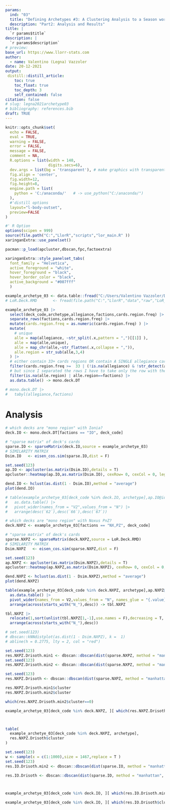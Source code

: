 ```yaml
---
params:
  ind: "03"
  title: "Defining Archetypes #3: A Clustering Analysis to a Season worth of Data"
  description: "Part2: Analysis and Results"
title: | 
  `r params$title`
description: |
  `r params$description`
# preview: 
base_url: https://www.llorr-stats.com
author:
  - name: Valentino (Legna) Vazzoler
date: 20-12-2021
output:
 distill::distill_article:
    toc: true
    toc_float: true
    toc_depth: 3
    self_contained: false
citation: false
# slug: legna2021archetype03
# bibliography: references.bib
draft: TRUE
---
```


```r
knitr::opts_chunk$set(
  echo = FALSE,
  eval = TRUE,
  warning = FALSE,
  error = FALSE,
  message = FALSE,
  comment = NA,
  R.options = list(width = 140,
                   digits.secs=6),
  dev.args = list(bg = 'transparent'), # make graphics with transparent background
  fig.align = 'center',
  fig.width=12,
  fig.height=8,
  engine.path = list(
    python = 'C:/anaconda/'   # -> use_python("C:/anaconda/")
  ),
  #'distill options
  layout="l-body-outset",
  preview=FALSE
)

#' R Option
options(scipen = 999)
source(file.path("C:","LlorR","scripts","lor_main.R" ))
xaringanExtra::use_panelset()

pacman::p_load(apcluster,dbscan,fpc,factoextra)
```

```r
xaringanExtra::style_panelset_tabs(
  font_family = "Helvetica",
  active_foreground = "white",
  hover_foreground = "black",
  hover_border_color = "black",
  active_background = "#007fff"
  )
```
```r
example_archetye_03 <- data.table::fread("C:/Users/Valentino Vazzoler/Documents/R/llorr-website/data/example_archetye_03.csv",na.strings = c("",NA))
# LoR.Deck.RMD       <- fread(file.path("C:","LlorR","data","raw","LoR_DECK.csv"),na.strings = c("",NA))
```

```r
example_archetye_03 |>
  select(deck_code,archetype,allegiance,factions,cards.region.freq) |>
  separate_rows(factions,cards.region.freq) |>
  mutate(cards.region.freq = as.numeric(cards.region.freq) ) |>
  mutate(
    # unique 
    alle = map(allegiance, ~str_split(.x,pattern = ",")[[1]] ),
    alle = map(alle,unique),
    alle = map_chr(alle,~str_flatten(.x,collapse = ",")),
    alle.region = str_sub(alle,3,4)
  ) |>
  # either contain 33+ cards regions OR contain A SINGLE allegiance card
  filter(cards.region.freq >=  33 | (!is.na(allegiance) & !str_detect(alle,","))  ) |>
  # but since I separated the rows I have to take only the row with the correct region, the one of the allegiance card since I then have to count the cards of the region of the Allegiance card
  filter(is.na(alle.region) | alle.region==factions) |>
  as.data.table() -> mono.deck.DT

# mono.deck.DT |>
#   tabyl(allegiance,factions)
```

# Analysis

```r
# which decks are "mono region" with Ionia?
deck.IO <- mono.deck.DT[factions == "IO", deck_code]

# "sparse matrix" of deck's cards
sparse.IO <- sparseMatrix(deck.IO,source = example_archetye_03)
# SIMILARITY MATRIX
Dsim.IO   <- eisen_cos.sim(sparse.IO,dist = F)

set.seed(123)
ap.IO <- apcluster(as.matrix(Dsim.IO),details = T)
apcluster::heatmap(ap.IO,as.matrix(Dsim.IO), cexRow= 0, cexCol = 0, legend = "col" )
```


```r
dend.IO <- hclust(as.dist(1 - Dsim.IO),method = "average")
plot(dend.IO)
```

```r
# table(example_archetye_03[deck_code %in% deck.IO, archetype],ap.IO@idx) |>
#   as.data.table() |>
#   pivot_wider(names_from = "V2",values_from = "N") |>
#   arrange(desc(`62`),desc(`66`),desc(`67`))
```

```r
# which decks are "mono region" with Noxus PnZ?
deck.NXPZ <- example_archetye_03[factions == "NX,PZ", deck_code]

# "sparse matrix" of deck's cards
sparse.NXPZ <- sparseMatrix(deck.NXPZ,source = LoR.Deck.RMD)
# SIMILARITY MATRIX
Dsim.NXPZ   <- eisen_cos.sim(sparse.NXPZ,dist = F)

set.seed(123)
ap.NXPZ <- apcluster(as.matrix(Dsim.NXPZ),details = T)
apcluster::heatmap(ap.NXPZ,as.matrix(Dsim.NXPZ), cexRow= 0, cexCol = 0, legend = "col" )
```


```r
dend.NXPZ <- hclust(as.dist(1 - Dsim.NXPZ),method = "average")
plot(dend.NXPZ)
```


```r
table(example_archetye_03[deck_code %in% deck.NXPZ, archetype],ap.NXPZ@idx) |>
  as.data.table() |>
  pivot_wider(names_from = V2,values_from = "N", names_glue = "{.value}_{V2}") |>
  arrange(across(starts_with("N_"),desc)) -> tbl.NXPZ

tbl.NXPZ |>
  relocate(1,sort(unlist(tbl.NXPZ[1,-1],use.names = F),decreasing = T, index.return = T)$ix+1) |>
  arrange(across(starts_with("N_"),desc))
```

```r
# set.seed(123)
# dbscan::kNNdistplot(as.dist(1 - Dsim.NXPZ), k =  1)
# abline(h = 0.2775, lty = 2, col = "red")

set.seed(123)
res.NXPZ.Drisoth.min1 <- dbscan::dbscan(dist(sparse.NXPZ, method = "manhattan", diag = FALSE, upper = FALSE), 37, 1)
set.seed(123)
res.NXPZ.Drisoth.min2 <- dbscan::dbscan(dist(sparse.NXPZ, method = "manhattan", diag = FALSE, upper = FALSE), 37, 2)

set.seed(123)
res.NXPZ.Drisoth <- dbscan::dbscan(dist(sparse.NXPZ, method = "manhattan", diag = FALSE, upper = FALSE), 37, 20)

res.NXPZ.Drisoth.min1$cluster
res.NXPZ.Drisoth.min2$cluster

which(res.NXPZ.Drisoth.min2$cluster==0)

example_archetye_03[deck_code %in% deck.NXPZ, ][ which(res.NXPZ.Drisoth.min2$cluster==0) ]



table(
  example_archetye_03[deck_code %in% deck.NXPZ, archetype],
  res.NXPZ.Drisoth$cluster
)
```


```r
set.seed(123)
w <- sample(x = c(1:1000),size = 1467,replace = T )
set.seed(123)
res.IO.Drisoth.min2 <- dbscan::dbscan(dist(sparse.IO, method = "manhattan", diag = FALSE, upper = FALSE), 37, 5 , weights = w )

res.IO.Drisoth <- dbscan::dbscan(dist(sparse.IO, method = "manhattan", diag = FALSE, upper = FALSE), 37, 1 )



example_archetye_03[deck_code %in% deck.IO, ][ which(res.IO.Drisoth.min2$cluster==0) ]

example_archetye_03[deck_code %in% deck.IO, ][ which(res.IO.Drisoth$cluster!=1) ]
```